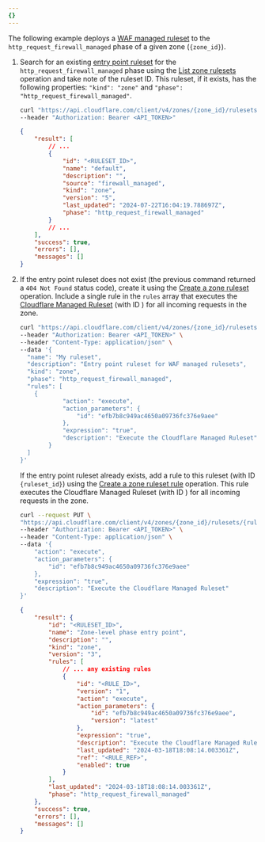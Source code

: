 ```yaml
---
{}
---
```



The following example deploys a [WAF managed ruleset](/waf/managed-rules/#managed-rulesets) to the `http_request_firewall_managed` phase of a given zone (`{zone_id}`).

1.  Search for an existing [entry point ruleset](/ruleset-engine/about/rulesets/#entry-point-ruleset) for the `http_request_firewall_managed` phase using the [List zone rulesets](/api/operations/listZoneRulesets) operation and take note of the ruleset ID. This ruleset, if it exists, has the following properties: `"kind": "zone"` and `"phase": "http_request_firewall_managed"`.

    ```bash
    curl "https://api.cloudflare.com/client/v4/zones/{zone_id}/rulesets" \
    --header "Authorization: Bearer <API_TOKEN>"
    ```

    ```json output {5,9,12}
    {
    	"result": [
    		// ...
    		{
    			"id": "<RULESET_ID>",
    			"name": "default",
    			"description": "",
    			"source": "firewall_managed",
    			"kind": "zone",
    			"version": "5",
    			"last_updated": "2024-07-22T16:04:19.788697Z",
    			"phase": "http_request_firewall_managed"
    		}
    		// ...
    	],
    	"success": true,
    	"errors": [],
    	"messages": []
    }
    ```

2.  If the entry point ruleset does not exist (the previous command returned a `404 Not Found` status code), create it using the [Create a zone ruleset](/api/operations/createZoneRuleset) operation. Include a single rule in the `rules` array that executes the [Cloudflare Managed Ruleset](/waf/managed-rules/reference/cloudflare-managed-ruleset/) (with ID <RuleID id="efb7b8c949ac4650a09736fc376e9aee" />) for all incoming requests in the zone.

    ```bash
    curl "https://api.cloudflare.com/client/v4/zones/{zone_id}/rulesets" \
    --header "Authorization: Bearer <API_TOKEN>" \
    --header "Content-Type: application/json" \
    --data '{
      "name": "My ruleset",
      "description": "Entry point ruleset for WAF managed rulesets",
      "kind": "zone",
      "phase": "http_request_firewall_managed",
      "rules": [
        {
    			"action": "execute",
    			"action_parameters": {
    				"id": "efb7b8c949ac4650a09736fc376e9aee"
    			},
    			"expression": "true",
    			"description": "Execute the Cloudflare Managed Ruleset"
    		}
      ]
    }'
    ```

    If the entry point ruleset already exists, add a rule to this ruleset (with ID `{ruleset_id}`) using the [Create a zone ruleset rule](/api/operations/createZoneRulesetRule) operation. This rule executes the Cloudflare Managed Ruleset (with ID <RuleID id="efb7b8c949ac4650a09736fc376e9aee" />) for all incoming requests in the zone.

    ```bash
    curl --request PUT \
    "https://api.cloudflare.com/client/v4/zones/{zone_id}/rulesets/{ruleset_id}/rules" \
    --header "Authorization: Bearer <API_TOKEN>" \
    --header "Content-Type: application/json" \
    --data '{
    	"action": "execute",
    	"action_parameters": {
    		"id": "efb7b8c949ac4650a09736fc376e9aee"
    	},
    	"expression": "true",
    	"description": "Execute the Cloudflare Managed Ruleset"
    }'
    ```

    ```json output
    {
    	"result": {
    		"id": "<RULESET_ID>",
    		"name": "Zone-level phase entry point",
    		"description": "",
    		"kind": "zone",
    		"version": "3",
    		"rules": [
    			// ... any existing rules
    			{
    				"id": "<RULE_ID>",
    				"version": "1",
    				"action": "execute",
    				"action_parameters": {
    					"id": "efb7b8c949ac4650a09736fc376e9aee",
    					"version": "latest"
    				},
    				"expression": "true",
    				"description": "Execute the Cloudflare Managed Ruleset",
    				"last_updated": "2024-03-18T18:08:14.003361Z",
    				"ref": "<RULE_REF>",
    				"enabled": true
    			}
    		],
    		"last_updated": "2024-03-18T18:08:14.003361Z",
    		"phase": "http_request_firewall_managed"
    	},
    	"success": true,
    	"errors": [],
    	"messages": []
    }
    ```

